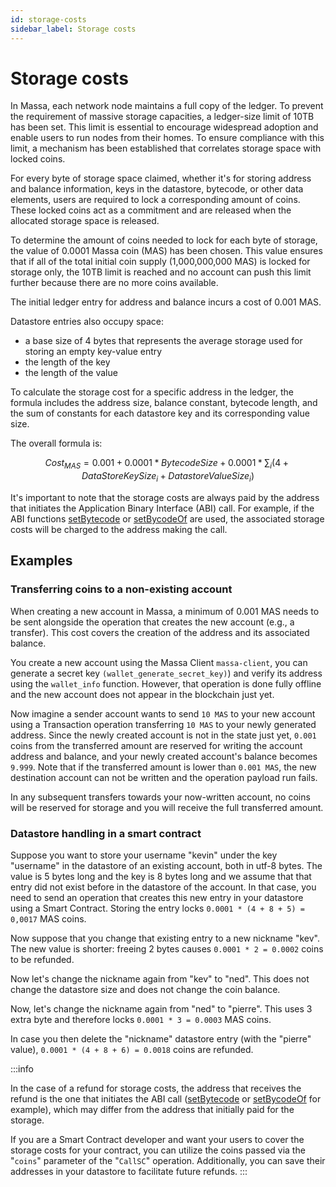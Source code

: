 ```yaml
---
id: storage-costs
sidebar_label: Storage costs
---
```


# Storage costs

In Massa, each network node maintains a full copy of the ledger.
To prevent the requirement of massive storage capacities, a ledger-size limit of 10TB has been set.
This limit is essential to encourage widespread adoption and enable users to run nodes from their homes.
To ensure compliance with this limit, a mechanism has been established that correlates storage space with locked coins.

For every byte of storage space claimed, whether it's for storing address and balance information,
keys in the datastore, bytecode, or other data elements, users are required to lock a corresponding amount of coins.
These locked coins act as a commitment and are released when the allocated storage space is released.

To determine the amount of coins needed to lock for each byte of storage, the value of 0.0001 Massa coin (MAS) has been chosen.
This value ensures that if all of the total initial coin supply (1,000,000,000 MAS) is locked for storage only,
the 10TB limit is reached and no account can push this limit further because there are no more coins available.

The initial ledger entry for address and balance incurs a cost of 0.001 MAS.

Datastore entries also occupy space:
* a base size of 4 bytes that represents the average storage used for storing an empty key-value entry
* the length of the key
* the length of the value

To calculate the storage cost for a specific address in the ledger, the formula includes the address size, balance constant, bytecode length, 
and the sum of constants for each datastore key and its corresponding value size.

The overall formula is:

$$
Cost_{MAS} = 0.001 + 0.0001 * BytecodeSize + 0.0001 * \sum_i (4 + DataStoreKeySize_i + DatastoreValueSize_i)
$$

It's important to note that the storage costs are always paid by the address that initiates the Application Binary Interface (ABI) call.
For example, if the ABI functions [setBytecode](https://as-sdk.docs.massa.net/functions/setBytecode.html) or [setBycodeOf](https://as-sdk.docs.massa.net/functions/setBytecodeOf.html) are used,
the associated storage costs will be charged to the address making the call.


## Examples

### Transferring coins to a non-existing account


When creating a new account in Massa, a minimum of 0.001 MAS needs to be sent alongside the operation that creates the new account (e.g., a transfer).
This cost covers the creation of the address and its associated balance.

You create a new account using the Massa Client `massa-client`, you can generate a secret key `(wallet_generate_secret_key)`) and verify its address using the `wallet_info` function.
However, that operation is done fully offline and the new account does not appear in the blockchain just yet.

Now imagine a sender account wants to send `10 MAS` to your new account using a Transaction operation transferring `10 MAS` to your newly generated address.
Since the newly created account is not in the state just yet,
`0.001` coins from the transferred amount are reserved for writing the account address and balance,
and your newly created account's balance becomes `9.999`.
Note that if the transferred amount is lower than `0.001 MAS`, the new destination account can not be written and the operation payload run fails.

In any subsequent transfers towards your now-written account,
no coins will be reserved for storage and you will receive the full transferred amount.  

### Datastore handling in a smart contract

Suppose you want to store your username "kevin" under the key "username" in the datastore of an existing account, both in utf-8 bytes.
The value is 5 bytes long and the key is 8 bytes long and we assume that that entry did not exist before in the datastore of the account.
In that case, you need to send an operation that creates this new entry in your datastore using a Smart Contract.
Storing the entry locks `0.0001 * (4 + 8 + 5) = 0,0017` MAS coins.

Now suppose that you change that existing entry to a new nickname "kev".
The new value is shorter: freeing 2 bytes causes `0.0001 * 2 = 0.0002` coins to be refunded.

Now let's change the nickname again from "kev" to "ned". This does not change the datastore size and does not change the coin balance.

Now, let's change the nickname again from "ned" to "pierre".
This uses 3 extra byte and therefore locks `0.0001 * 3 = 0.0003` MAS coins.

In case you then delete the "nickname" datastore entry (with the "pierre" value),
`0.0001 * (4 + 8 + 6) = 0.0018` coins are refunded. 

:::info

In the case of a refund for storage costs, the address that receives the refund is the one that initiates the ABI call 
([setBytecode](https://as-sdk.docs.massa.net/functions/setBytecode.html) or [setBycodeOf](https://as-sdk.docs.massa.net/functions/setBytecodeOf.html) for example),
 which may differ from the address that initially paid for the storage.

If you are a Smart Contract developer and want your users to cover the storage costs for your contract, you can utilize the coins passed via the "`coins`" parameter of the "`CallSC`" operation.
Additionally, you can save their addresses in your datastore to facilitate future refunds.
:::

